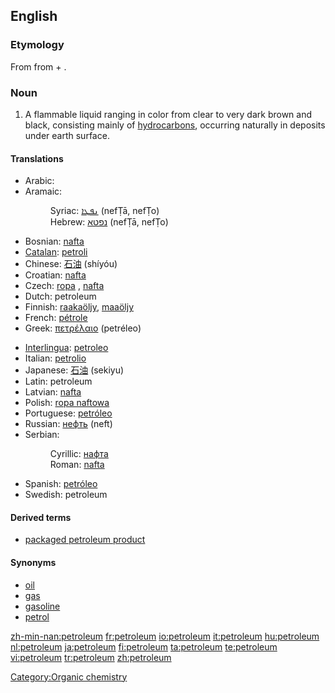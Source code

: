 ==English==

{{wikipedia}}

===Etymology===
From {{ML.}} {{term|petroleum|lang=la}} from {{term|petra||rock|lang=la}} + {{term|oleum||oil|lang=la}}.

===Noun===
{{en-noun|pl='''[[petroleums]]''' ''or, rarely,'' '''[[petrolea]]'''}}

# A flammable liquid ranging in color from clear to very dark brown and black, consisting mainly of [[hydrocarbon]]s, occurring naturally in deposits under earth surface.

====Translations====
{{trans-top|the flammable liquid mixture of hydrocarbons}}
* Arabic: {{t|ar|sc=Arab|نفط|tr=nafʈ|m}}
* Aramaic:
*: Syriac: [[ܢܦܛܐ]] (nefṬā, nefṬo) {{m}}
*: Hebrew: [[נפטא]] (nefṬā, nefṬo) {{m}}
* Bosnian: [[nafta]] {{f}}
* [[Catalan]]: [[petroli]]
* Chinese: [[石油]] (shíyóu)
* Croatian: [[nafta]] {{f}}
* Czech: [[ropa]] {{f}}, [[nafta]] {{f}}
* Dutch: petroleum {{m}}
* Finnish: [[raakaöljy]], [[maaöljy]]
* French: [[pétrole]] {{m}}
* Greek: [[πετρέλαιο]] (petréleo)
{{trans-mid}}
* [[Interlingua]]: [[petroleo]]
* Italian: [[petrolio]] {{m}}
* Japanese: [[石油]] (sekiyu)
* Latin: petroleum
* Latvian: [[nafta]] {{f}}
* Polish: [[ropa naftowa]] {{f}}
* Portuguese: [[petróleo]] {{m}}
* Russian: [[нефть]] (neft) {{f}}
* Serbian:
*: Cyrillic: [[нафта]] {{f}}
*: Roman: [[nafta#Serbian|nafta]] {{f}}
* Spanish: [[petróleo]] {{m}}
* Swedish: petroleum {{n}}
{{trans-bottom}}

====Derived terms====
* [[packaged petroleum product]]

====Synonyms====
* [[oil]]
* [[gas]]
* [[gasoline]]
* [[petrol]]

[[Category:Organic chemistry]]

[[zh-min-nan:petroleum]]
[[fr:petroleum]]
[[io:petroleum]]
[[it:petroleum]]
[[hu:petroleum]]
[[nl:petroleum]]
[[ja:petroleum]]
[[fi:petroleum]]
[[ta:petroleum]]
[[te:petroleum]]
[[vi:petroleum]]
[[tr:petroleum]]
[[zh:petroleum]]